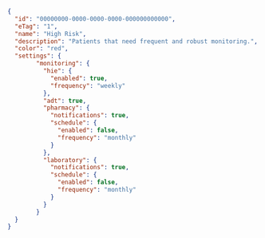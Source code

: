 ```json
{
  "id": "00000000-0000-0000-0000-000000000000",
  "eTag": "1",
  "name": "High Risk",
  "description": "Patients that need frequent and robust monitoring.",
  "color": "red",
  "settings": {
        "monitoring": {
          "hie": {
            "enabled": true,
            "frequency": "weekly"
          },
          "adt": true,
          "pharmacy": {
            "notifications": true,
            "schedule": {
              "enabled": false,
              "frequency": "monthly"
            }
          },
          "laboratory": {
            "notifications": true,
            "schedule": {
              "enabled": false,
              "frequency": "monthly"
            }
          }
        }
  }
}
```
